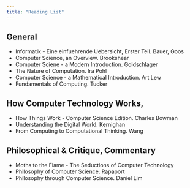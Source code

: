 ```yaml
---
title: "Reading List"
---
```



## General

* Informatik - Eine einfuehrende Uebersicht, Erster Teil. Bauer, Goos
* Computer Science, an Overview. Brookshear
* Computer Sciene - a Modern Introduction. Goldschlager
* The Nature of Computation. Ira Pohl
* Computer Science - a Mathematical Introduction. Art Lew
* Fundamentals of Computing. Tucker

## How Computer Technology Works, 

* How Things Work - Computer Science Edition. Charles Bowman
* Understanding the Digital World. Kernighan
* From Computing to Computational Thinking. Wang


## Philosophical & Critique, Commentary

* Moths to the Flame - The Seductions of Computer Technology
* Philosophy of Computer Science. Rapaport
* Philosophy through Computer Science. Daniel Lim